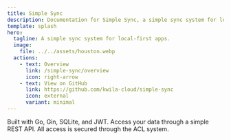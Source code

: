 ```yaml
---
title: Simple Sync
description: Documentation for Simple Sync, a simple sync system for local-first apps.
template: splash
hero:
  tagline: A simple sync system for local-first apps.
  image:
    file: ../../assets/houston.webp
  actions:
    - text: Overview
      link: /simple-sync/overview
      icon: right-arrow
    - text: View on GitHub
      link: https://github.com/kwila-cloud/simple-sync
      icon: external
      variant: minimal
---
```



<CardGrid stagger>
	<Card title="Tech Stack" icon="seti:json">
		Built with Go, Gin, SQLite, and JWT.
		<LinkCard title="View the Codebase" href="https://github.com/kwila-cloud/simple-sync/tree/main/src" />
	</Card>
	<Card title="API " icon="rocket">
		Access your data through a simple REST API.
		<LinkCard title="API Spec v1" href="/simple-sync/api/v1" />
	</Card>
	<Card title="ACL System" icon="seti:lock">
		All access is secured through the ACL system.
		<LinkCard title="ACL Docs" href="/simple-sync/acl" />
	</Card>
</CardGrid>
